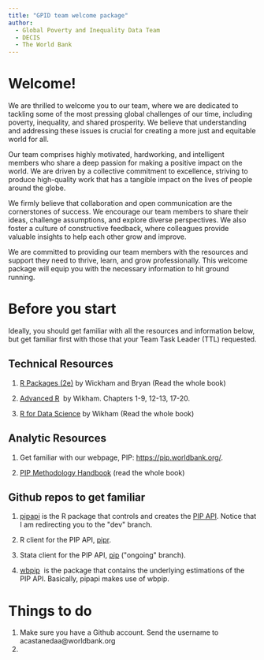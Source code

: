 ```yaml
---
title: "GPID team welcome package"
author: 
  - Global Poverty and Inequality Data Team
  - DECIS
  - The World Bank
---
```


# Welcome!

We are thrilled to welcome you to our team, where we are dedicated to tackling some of the most pressing global challenges of our time, including poverty, inequality, and shared prosperity. We believe that understanding and addressing these issues is crucial for creating a more just and equitable world for all.

Our team comprises highly motivated, hardworking, and intelligent members who share a deep passion for making a positive impact on the world. We are driven by a collective commitment to excellence, striving to produce high-quality work that has a tangible impact on the lives of people around the globe.

We firmly believe that collaboration and open communication are the cornerstones of success. We encourage our team members to share their ideas, challenge assumptions, and explore diverse perspectives. We also foster a culture of constructive feedback, where colleagues provide valuable insights to help each other grow and improve.

We are committed to providing our team members with the resources and support they need to thrive, learn, and grow professionally. This welcome package will equip you with the necessary information to hit ground running.

# Before you start

Ideally, you should get familiar with all the resources and information below, but get familiar first with those that your Team Task Leader (TTL) requested.

## Technical Resources

1.  [R Packages (2e)](https://r-pkgs.org/) by Wickham and Bryan (Read the whole book)

2.  [Advanced R](https://adv-r.hadley.nz/)  by Wikham. Chapters 1-9, 12-13, 17-20.

3.   [R for Data Science](https://r4ds.hadley.nz/) by Wikham (Read the whole book)

## Analytic Resources

1.  Get familiar with our webpage, PIP: <https://pip.worldbank.org/>.

2.  [PIP Methodology Handbook](https://datanalytics.worldbank.org/PIP-Methodology/) (read the whole book)

## Github repos to get familiar

1.  [pipapi](https://github.com/PIP-Technical-Team/pipapi/tree/dev) is the R package that controls and creates the [PIP API](https://pip.worldbank.org/api). Notice that I am redirecting you to the \"dev\" branch.

2.  R client for the PIP API, [pipr](https://github.com/worldbank/pipr).

3.  Stata client for the PIP API, [pip](https://github.com/worldbank/pip/tree/ongoing) (\"ongoing\" branch).

4.  [wbpip](https://github.com/PIP-Technical-Team/wbpip)  is the package that contains the underlying estimations of the PIP API. Basically, pipapi makes use of wbpip.

# Things to do

1.  Make sure you have a Github account. Send the username to acastanedaa\@worldbank.org
2.  
